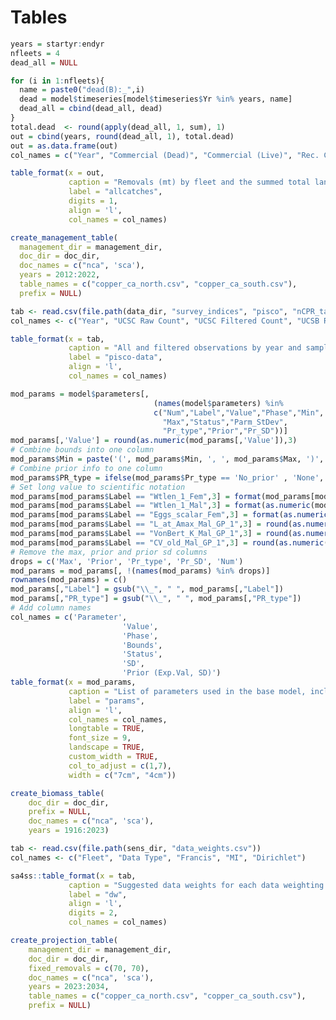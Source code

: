 \clearpage
# Tables

<!-- ======================================================= -->
<!-- ***************    Catches      *********************** --> 
<!-- ======================================================= -->

```r

years = startyr:endyr
nfleets = 4
dead_all = NULL

for (i in 1:nfleets){
  name = paste0("dead(B):_",i)
  dead = model$timeseries[model$timeseries$Yr %in% years, name]
  dead_all = cbind(dead_all, dead)
}
total.dead  <- round(apply(dead_all, 1, sum), 1)
out = cbind(years, round(dead_all, 1), total.dead)
out = as.data.frame(out)
col_names = c("Year", "Commercial (Dead)", "Commercial (Live)", "Rec. CPFV", "Rec. PR", "Total Landings")

table_format(x = out,
             caption = "Removals (mt) by fleet and the summed total landings (mt).",
             label = "allcatches",
             digits = 1,
             align = 'l',
             col_names = col_names)
```

\newpage

<!-- ======================================================= --> 
<!-- *********** Removals vs. OFL/ACL   ******************** --> 
<!-- ======================================================= --> 

```r

create_management_table(
  management_dir = management_dir, 
  doc_dir = doc_dir, 
  doc_names = c("nca", 'sca'),
  years = 2012:2022,
  table_names = c("copper_ca_north.csv", "copper_ca_south.csv"),
  prefix = NULL)

```

\newpage

<!-- ======================================================= -->
<!-- *************** Com. Catch Ratio  ********************* --> 
<!-- ======================================================= -->

\include{tex_tables/historical_landings_tables_2020_revised_Avila_1953.tex}

\newpage

<!-- ======================================================= -->
<!-- *************** Commercial Data *********************** --> 
<!-- ======================================================= -->

\include{tex_tables/south_dead_trips_and_samples.tex}

\newpage

\include{tex_tables/south_live_trips_and_samples.tex}

\newpage

<!-- ======================================================= -->
<!-- ************* Recreational Data *********************** --> 
<!-- ======================================================= -->

\include{tex_tables/rec_south_sample_size_by_program.tex}


\newpage


<!-- ======================================================= -->
<!-- ***************   Discard Data  *********************** --> 
<!-- ======================================================= -->



<!-- ======================================================= -->
<!-- ********************   CCFRP    *********************** --> 
<!-- ======================================================= -->

\input{tex_tables/south_ccfrp_drifts_length_ages.tex}

\newpage

<!-- ======================================================= -->
<!-- *************  NWFSC HKL  Data  *********************** --> 
<!-- ======================================================= -->


\input{tex_tables/nwfsc_hkl_positive_samples_by_year.tex}

\pagebreak

\input{tex_tables/nwfsc_hkl_positive_samples_by_depth.tex}

\pagebreak

\input{tex_tables/nwfsc_hkl_sample_number_by_site_cca.tex}

\pagebreak

\input{tex_tables/nwfsc_hkl_effn_lengths_ages.tex}


<!-- ======================================================= -->
<!-- *************     CDFW  ROV     *********************** --> 
<!-- ======================================================= -->

\input{tex_tables/rov_south_samples_transects.tex}

\newpage

<!-- ======================================================= -->
<!-- *************    Growth Ages    *********************** --> 
<!-- ======================================================= -->

\input{tex_tables/south_growth_age_samples.tex}

\newpage

<!-- ======================================================= -->
<!-- *************  PISCO SAMPLES    *********************** --> 
<!-- ======================================================= -->


```r

tab <- read.csv(file.path(data_dir, "survey_indices", "pisco", "nCPR_table_N_S.csv"))
col_names <- c("Year", "UCSC Raw Count", "UCSC Filtered Count", "UCSB Raw Count", "UCSB Filtered Count")

table_format(x = tab,
             caption = "All and filtered observations by year and sampling institution for PISCO.",
             label = "pisco-data",
             align = 'l',
             col_names = col_names)
```



<!-- ======================================================= -->
<!-- *************  NWFSC WCGBT  Data  *********************** --> 
<!-- ======================================================= -->

\input{tex_tables/wcgbt_samples_by_year.tex}

\newpage

<!-- ======================================================= -->
<!-- ***********   Model Structure      ******************** --> 
<!-- ======================================================= -->

\input{tex_tables/model_structure_south.tex}

\newpage

<!-- ======================================================= -->
<!-- ***********   Model Parameters     ******************** --> 
<!-- ======================================================= -->


```r
mod_params = model$parameters[, 
                                (names(model$parameters) %in%
                                c("Num","Label","Value","Phase","Min",
                                  "Max","Status","Parm_StDev",
                                  "Pr_type","Prior","Pr_SD"))] 
mod_params[,'Value'] = round(as.numeric(mod_params[,'Value']),3)                                 
# Combine bounds into one column
mod_params$Min = paste('(', mod_params$Min, ', ', mod_params$Max, ')', sep='')
# Combine prior info to one column
mod_params$PR_type = ifelse(mod_params$Pr_type == 'No_prior' , 'None', paste(mod_params$Pr_type,' (', mod_params$Prior,  ', ', mod_params$Pr_SD, ')', sep = ''))
# Set long value to scientific notation
mod_params[mod_params$Label == "Wtlen_1_Fem",3] = format(mod_params[mod_params$Label == "Wtlen_1_Fem",3], scientific = TRUE)
mod_params[mod_params$Label == "Wtlen_1_Mal",3] = format(as.numeric(mod_params[mod_params$Label == "Wtlen_1_Mal",3]), scientific = TRUE)
mod_params[mod_params$Label == "Eggs_scalar_Fem",3] = format(as.numeric(mod_params[mod_params$Label == "Eggs_scalar_Fem",3]), scientific = TRUE)
mod_params[mod_params$Label == "L_at_Amax_Mal_GP_1",3] = round(as.numeric(mod_params[mod_params$Label == "L_at_Amax_Mal_GP_1",3]), 4)
mod_params[mod_params$Label == "VonBert_K_Mal_GP_1",3] = round(as.numeric(mod_params[mod_params$Label == "VonBert_K_Mal_GP_1",3]), 3)
mod_params[mod_params$Label == "CV_old_Mal_GP_1",3] = round(as.numeric(mod_params[mod_params$Label == "CV_old_Mal_GP_1",3]), 3)
# Remove the max, prior and prior sd columns
drops = c('Max', 'Prior', 'Pr_type', 'Pr_SD', 'Num')
mod_params = mod_params[, !(names(mod_params) %in% drops)]
rownames(mod_params) = c()
mod_params[,"Label"] = gsub("\\_", " ", mod_params[,"Label"])
mod_params[,"PR_type"] = gsub("\\_", " ", mod_params[,"PR_type"])
# Add column names
col_names = c('Parameter',
                         'Value',
                         'Phase',
                         'Bounds',
                         'Status',
                         'SD',
                         'Prior (Exp.Val, SD)')
table_format(x = mod_params,
             caption = "List of parameters used in the base model, including estimated values and standard deviations (SD), bounds (minimum and maximum), estimation phase (negative values not estimated), status (indicates if parameters are near bounds), and prior type information (mean and SD).",
             label = "params",
             align = 'l',
             col_names = col_names,
             longtable = TRUE,
             font_size = 9,
             landscape = TRUE,
             custom_width = TRUE,
             col_to_adjust = c(1,7), 
             width = c("7cm", "4cm"))                         
```

\newpage

<!-- ======================================================= -->
<!-- ***********    Like Contributions  ******************** --> 
<!-- ======================================================= -->

\include{tex_tables/south_likelihoods.tex}

\newpage

<!-- ======================================================= -->
<!-- ********  Reference Points & Management *************** --> 
<!-- ======================================================= -->

\include{tex_tables/south_e_ReferencePoints.tex}

\newpage


<!-- ======================================================= -->
<!-- ***********       Time Series      ******************** --> 
<!-- ======================================================= -->

\include{tex_tables/south_TimeSeries.tex}


\newpage


```r
create_biomass_table(
    doc_dir = doc_dir, 
    prefix = NULL,
    doc_names = c("nca", 'sca'),
    years = 1916:2023)

```

\newpage


<!-- ======================================================= -->
<!-- ****************     Sensitivities      *************** --> 
<!-- ======================================================= -->

\begin{landscape}

\include{tex_tables/sensitivities_1_final.tex}

\end{landscape}

\newpage



```r
tab <- read.csv(file.path(sens_dir, "data_weights.csv"))
col_names <- c("Fleet", "Data Type", "Francis", "MI", "Dirichlet")

sa4ss::table_format(x = tab,
             caption = "Suggested data weights for each data weighting methodology by fleet and data type.",
             label = "dw",
             align = 'l',
             digits = 2,
             col_names = col_names) 
```

\begin{landscape}

\include{tex_tables/sensitivities_2_final.tex}

\newpage

\include{tex_tables/sensitivities_3_final.tex}

\end{landscape}

\newpage

<!-- ======================================================= -->
<!-- ********  Reference Points & Management *************** --> 
<!-- ======================================================= -->


```r

create_projection_table(
    management_dir = management_dir, 
    doc_dir = doc_dir, 
    fixed_removals = c(70, 70),
    doc_names = c("nca", 'sca'),
    years = 2023:2034,
    table_names = c("copper_ca_north.csv", "copper_ca_south.csv"),
    prefix = NULL)

```

\newpage
